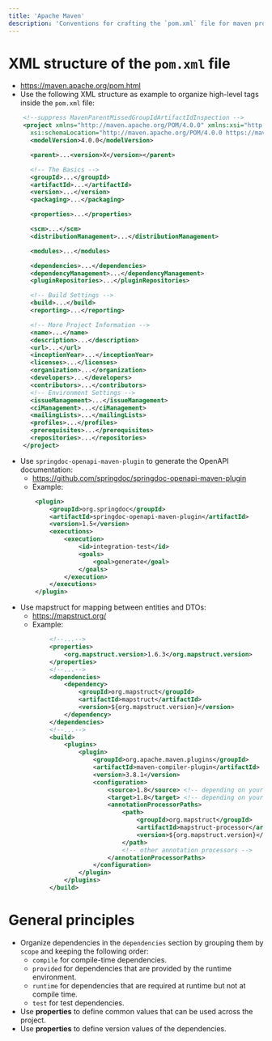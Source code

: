 ```yaml
---
title: 'Apache Maven'
description: 'Conventions for crafting the `pom.xml` file for maven projects.'
---
```


# XML structure of the `pom.xml` file

- https://maven.apache.org/pom.html
- Use the following XML structure as example to organize high-level tags inside the `pom.xml` file:

```xml
    <!--suppress MavenParentMissedGroupIdArtifactIdInspection -->
    <project xmlns="http://maven.apache.org/POM/4.0.0" xmlns:xsi="http://www.w3.org/2001/XMLSchema-instance"
      xsi:schemaLocation="http://maven.apache.org/POM/4.0.0 https://maven.apache.org/xsd/maven-4.0.0.xsd">
      <modelVersion>4.0.0</modelVersion>

      <parent>...<version>X</version></parent>

      <!-- The Basics -->
      <groupId>...</groupId>
      <artifactId>...</artifactId>
      <version>...</version>
      <packaging>...</packaging>

      <properties>...</properties>

      <scm>...</scm>
      <distributionManagement>...</distributionManagement>

      <modules>...</modules>

      <dependencies>...</dependencies>
      <dependencyManagement>...</dependencyManagement>
      <pluginRepositories>...</pluginRepositories>

      <!-- Build Settings -->
      <build>...</build>
      <reporting>...</reporting>

      <!-- More Project Information -->
      <name>...</name>
      <description>...</description>
      <url>...</url>
      <inceptionYear>...</inceptionYear>
      <licenses>...</licenses>
      <organization>...</organization>
      <developers>...</developers>
      <contributors>...</contributors>
      <!-- Environment Settings -->
      <issueManagement>...</issueManagement>
      <ciManagement>...</ciManagement>
      <mailingLists>...</mailingLists>
      <profiles>...</profiles>
      <prerequisites>...</prerequisites>
      <repositories>...</repositories>
    </project>
```
- Use `springdoc-openapi-maven-plugin` to generate the OpenAPI documentation:
    - https://github.com/springdoc/springdoc-openapi-maven-plugin
    - Example:
    ```xml
        <plugin>
            <groupId>org.springdoc</groupId>
            <artifactId>springdoc-openapi-maven-plugin</artifactId>
            <version>1.5</version>
            <executions>
                <execution>
                    <id>integration-test</id>
                    <goals>
                        <goal>generate</goal>
                    </goals>
                </execution>
            </executions>
        </plugin>
    ```
- Use mapstruct for mapping between entities and DTOs:
    - https://mapstruct.org/
    - Example:
    ```xml
            <!--...-->
            <properties>
                <org.mapstruct.version>1.6.3</org.mapstruct.version>
            </properties>
            <!--...-->
            <dependencies>
                <dependency>
                    <groupId>org.mapstruct</groupId>
                    <artifactId>mapstruct</artifactId>
                    <version>${org.mapstruct.version}</version>
                </dependency>
            </dependencies>
            <!--...-->
            <build>
                <plugins>
                    <plugin>
                        <groupId>org.apache.maven.plugins</groupId>
                        <artifactId>maven-compiler-plugin</artifactId>
                        <version>3.8.1</version>
                        <configuration>
                            <source>1.8</source> <!-- depending on your project -->
                            <target>1.8</target> <!-- depending on your project -->
                            <annotationProcessorPaths>
                                <path>
                                    <groupId>org.mapstruct</groupId>
                                    <artifactId>mapstruct-processor</artifactId>
                                    <version>${org.mapstruct.version}</version>
                                </path>
                                <!-- other annotation processors -->
                            </annotationProcessorPaths>
                        </configuration>
                    </plugin>
                </plugins>
            </build>
    ```

# General principles

- Organize dependencies in the `dependencies` section by grouping them by `scope` and keeping the following order:
    - `compile` for compile-time dependencies.
    - `provided` for dependencies that are provided by the runtime environment.
    - `runtime` for dependencies that are required at runtime but not at compile time.
    - `test` for test dependencies.
- Use **properties** to define common values that can be used across the project.
- Use **properties** to define version values of the dependencies.
